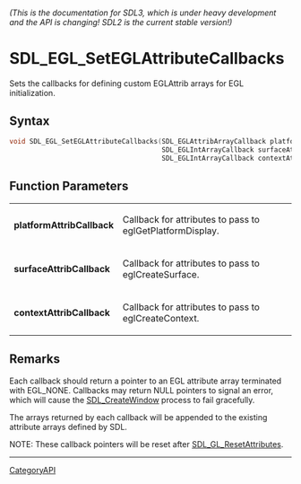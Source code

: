 ====== (This is the documentation for SDL3, which is under heavy development and the API is changing! SDL2 is the current stable version!) ======
= SDL_EGL_SetEGLAttributeCallbacks =

Sets the callbacks for defining custom EGLAttrib arrays for EGL initialization.

== Syntax ==

<syntaxhighlight lang='c'>
void SDL_EGL_SetEGLAttributeCallbacks(SDL_EGLAttribArrayCallback platformAttribCallback,
                                      SDL_EGLIntArrayCallback surfaceAttribCallback,
                                      SDL_EGLIntArrayCallback contextAttribCallback);
</syntaxhighlight>

== Function Parameters ==

{|
|'''platformAttribCallback'''
|Callback for attributes to pass to eglGetPlatformDisplay.
|-
|'''surfaceAttribCallback'''
|Callback for attributes to pass to eglCreateSurface.
|-
|'''contextAttribCallback'''
|Callback for attributes to pass to eglCreateContext.
|}

== Remarks ==

Each callback should return a pointer to an EGL attribute array terminated
with EGL_NONE. Callbacks may return NULL pointers to signal an error, which
will cause the [[SDL_CreateWindow]] process to fail gracefully.

The arrays returned by each callback will be appended to the existing
attribute arrays defined by SDL.

NOTE: These callback pointers will be reset after
[[SDL_GL_ResetAttributes]].

----
[[CategoryAPI]]


